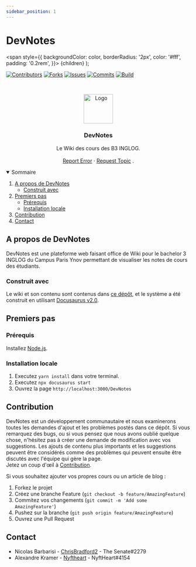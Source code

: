 ```yaml
---
sidebar_position: 1
---
```


# DevNotes

  <span
    style={{
      backgroundColor: color,
      borderRadius: '2px',
      color: '#fff',
      padding: '0.2rem',
    }}>
    {children}
  </span>
);

[![Contributors][contributors-shield]][contributors-url]
[![Forks][forks-shield]][forks-url]
[![Issues][issues-shield]][issues-url]
[![Commits][commit-shield]][commit-url]
[![Build][build-shield]][build-url]

<!-- PROJECT LOGO -->
<br />
<p align="center">
    <img src="https://raw.githubusercontent.com/ChrisBradford2/DevNotes/dev/static/img/devnotes.png" alt="Logo" width="80" height="80" fill="#ffffff"/>

  <h3 align="center">DevNotes</h3>

  <p align="center">
    Le Wiki des cours des B3 INGLOG.
    <br />
    <br />
    <a href="https://github.com/ChrisBradford2/DevNotes/issues">Report Error</a>
    ·
    <a href="https://github.com/ChrisBradford2/DevNotes/issues">Request Topic</a>
    .
  </p>
</p>

<!-- TABLE OF CONTENTS -->
<details open="open">
  <summary>Sommaire</summary>
  <ol>
    <li>
      <a href="#a-propos-de-devnotes">A propos de DevNotes</a>
      <ul>
        <li><a href="#construit-avec">Construit avec</a></li>
      </ul>
    </li>
    <li>
      <a href="#premiers-pas">Premiers pas</a>
      <ul>
        <li><a href="#prérequis">Prérequis</a></li>
        <li><a href="#installation-locale">Installation locale</a></li>
      </ul>
    </li>
    <li><a href="#contribution">Contribution</a></li>
    <li><a href="#contact">Contact</a></li>
  </ol>
</details>

<!-- MENU STRUCTURE - CONTENT CREATION IN PROGRESS -->

<!--## Menu Structure - Content creation in progress - ASK FOR YOUR HELP!

Please feel free to contribute to any of the available pages. This is the current state of progress:

In this document all current Menu pages are marked with current progress status. You can choose the page you would like to contribute and get linked directly to the editable .md file in our Repo here:

https://www.notion.so/iotafoundation/Contribute-to-the-DevNotes-698e95b0bac8469d897fd13cf49574b3

Please mark the page you work on "in progress"-->

<!-- ABOUT THE PROJECT -->

## A propos de DevNotes

DevNotes est une plateforme web faisant office de Wiki pour le bachelor 3 INGLOG du Campus Paris Ynov permettant de visualiser les notes de cours des étudiants.

### Construit avec

Le wiki et son contenu sont contenus dans [ce dépôt](https://github.com/ChrisBradford2/DevNotes), et le système a été construit en utilisant [Docusaurus v2.0](https://docusaurus.io/).

<!-- GETTING STARTED -->

## Premiers pas

### Prérequis

Installez [Node.js](https://nodejs.org/en/download/).

### Installation locale

1. Executez `yarn install` dans votre terminal.
2. Executez `npx docusaurus start`
3. Ouvrez la page `http://localhost:3000/DevNotes`

<!-- CONTRIBUTING -->

## Contribution

DevNotes est un développement communautaire et nous examinerons toutes les demandes d'ajout et les problèmes postés dans ce dépôt. Si vous remarquez des bugs, ou si vous pensez que nous avons oublié quelque chose, n'hésitez pas à créer une demande de modification avec vos suggestions. Les ajouts de contenu plus importants et les suggestions peuvent être considérés comme des problèmes qui peuvent ensuite être discutés avec l'équipe qui gère la page.  
Jetez un coup d'œil à [Contribution](/contrib).

Si vous souhaitez ajouter vos propres cours ou un article de blog :
1. Forkez le projet
2. Créez une branche Feature (`git checkout -b feature/AmazingFeature`)
3. Commitez vos changements (`git commit -m 'Add some AmazingFeature'`)
4. Pushez sur la branche (`git push origin feature/AmazingFeature`)
5. Ouvrez une Pull Request

<!-- CONTACT -->

## Contact

- Nicolas Barbarisi - [ChrisBradford2](https://github.com/ChrisBradford2/) - <Highlight color="#5865F2">The Senate#2279</Highlight>
- Alexandre Kramer - [Nyftheart](https://github.com/Nyftheart) - <Highlight color="#5865F2">NyftHeart#4154</Highlight>

<!-- MARKDOWN LINKS & IMAGES -->
<!-- https://www.markdownguide.org/basic-syntax/#reference-style-links -->

[contributors-shield]: https://img.shields.io/github/contributors/ChrisBradford2/DevNotes.svg?style=for-the-badge
[contributors-url]: https://github.com/ChrisBradford2/DevNotes/graphs/contributors
[forks-shield]: https://img.shields.io/github/forks/ChrisBradford2/DevNotes.svg?style=for-the-badge
[forks-url]: https://github.com/ChrisBradford2/DevNotes/network/members
[stars-shield]: https://img.shields.io/github/stars/ChrisBradford2/DevNotes.svg?style=for-the-badge
[stars-url]: https://github.com/ChrisBradford2/DevNotes/stargazers
[issues-shield]: https://img.shields.io/github/issues/ChrisBradford2/DevNotes.svg?style=for-the-badge
[issues-url]: https://github.com/ChrisBradford2/DevNotes/issues
[build-shield]: https://img.shields.io/travis/com/ChrisBradford2/DevNotes/dev?style=for-the-badge
[build-url]: https://app.travis-ci.com/github/ChrisBradford2/DevNotes
[licence-shield]: https://img.shields.io/github/license/ChrisBradford2/DevNotes?style=for-the-badge
[website-shield]: https://img.shields.io/website?down_color=red&down_message=down&style=for-the-badge&url=https%3A%2F%2Fchrisbradford2.github.io%2FDevNotes%2F
[milestones]: https://img.shields.io/github/milestones/progress-percent/ChrisBradford2/DevNotes/1?style=for-the-badge
[commit-shield]: https://img.shields.io/github/commit-activity/m/ChrisBradford2/DevNotes?style=for-the-badge
[commit-url]: https://github.com/ChrisBradford2/DevNotes/commits/